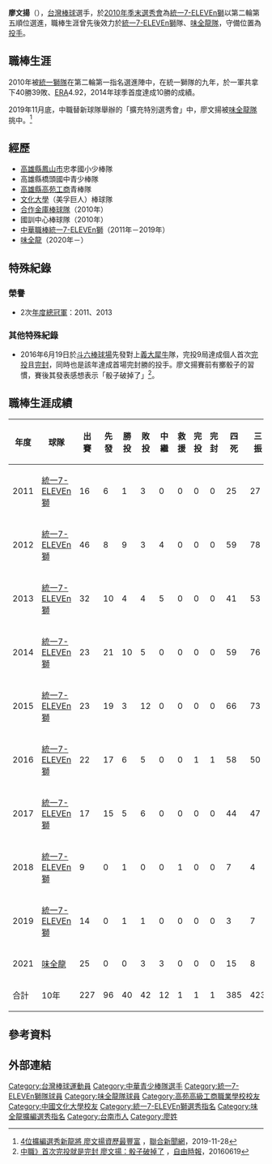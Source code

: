{{Infobox CPBL player|
|name=廖文揚|
|image=W.Y.Liao.jpg|
|width=300|
|position=投手|
|team=味全龍|
|number=41|
|bats=右|
|throws=右|
|birthdate={{birth_date_and_age|1987|10|10|mf=y}}|
|birthplace={{TWN}}[[臺南市|臺南市]]|
|debutdate=6月12日
|debutyear=2011年
|debutteam=統一7-ELEVEn獅
|statyear=2021年球季
|stat1label=勝投—敗投
|stat1value=40－42
|stat2label=中繼－救援
|stat2value=12－1
|stat3label=三振—四壞
|stat3value=423－327
|stat4label=防禦率
|stat4value=4.95
|teams=<nowiki></nowiki>
*[[統一7-ELEVEn獅|統一7-ELEVEn獅]]（2011年－2019年）
*[[味全龍|味全龍]]（2020年－）
}}

'''廖文揚'''（{{bd|1987年|10月10日}}），[[台灣|台灣]][[棒球|棒球]]選手，於[[中華職棒歷年選秀會#職棒二十二年（2011年）|2010年季末選秀會]]為[[統一7-ELEVEn獅|統一7-ELEVEn獅]]以第二輪第五順位選進，職棒生涯曾先後效力於[[統一7-ELEVEn獅|統一7-ELEVEn獅]]隊、[[味全龍隊|味全龍隊]]，守備位置為[[投手|投手]]。

==職棒生涯==
2010年被[[統一獅隊|統一獅隊]]在第二輪第一指名選進陣中，在統一獅隊的九年，於一軍共拿下40勝39敗、[[ERA|ERA]]4.92，2014年球季首度達成10勝的成績。

2019年11月底，中職替新球隊舉辦的「擴充特別選秀會」中，廖文揚被[[味全龍隊|味全龍隊]]挑中。<ref>[https://udn.com/news/story/7001/4193026 4位擴編選秀新龍將 廖文揚資歷最豐富] {{Wayback|url=https://udn.com/news/story/7001/4193026 |date=20191129175710 }}，[[聯合新聞網|聯合新聞網]]，2019-11-28</ref>

==經歷==
*[[高雄縣|高雄縣]][[鳳山市|鳳山市]]忠孝國小少棒隊 
*高雄縣橋頭國中青少棒隊 
*[[高雄市私立高苑高級工商職業學校|高雄縣高苑工商]]青棒隊 
*[[文化大學|文化大學]]（美孚巨人）棒球隊 
*[[合作金庫棒球隊|合作金庫棒球隊]]（2010年）
*國訓中心棒球隊（2010年）
*[[中華職棒|中華職棒]][[統一7-ELEVEn獅|統一7-ELEVEn獅]]（2011年－2019年）
*[[味全龍|味全龍]]（2020年－）

==特殊紀錄==
===榮譽===
*2次[[台灣大賽|年度總冠軍]]：2011、2013

===其他特殊紀錄===
*2016年6月19日於[[斗六棒球場|斗六棒球場]]先發對上[[義大犀牛|義大犀牛]]隊，完投9局達成個人首次[[完投|完投]]且[[完封|完封]]，同時也是該年達成首場完封勝的投手。廖文揚賽前有擲骰子的習慣，賽後其發表感想表示「骰子破掉了」<ref>[http://sports.ltn.com.tw/news/breakingnews/1734982 中職》首次完投就是完封 廖文揚：骰子破掉了] {{Wayback|url=http://sports.ltn.com.tw/news/breakingnews/1734982 |date=20181215111553 }}，[[自由時報|自由時報]]，20160619</ref>。

==職棒生涯成績==
{| class="wikitable" width="1000px"
|- align="center"
!年度||球隊||出賽||先發||勝投||敗投||中繼||救援||完投||完封||四死||三振||責失||投球局數||自責分率||被上壘率
|- align=center
|2011||[[統一7-ELEVEn獅|統一7-ELEVEn獅]]||16||6||1||3||0||0||0||0||25||27||23||39.0||5.31||1.44
|- align=center
|2012||[[統一7-ELEVEn獅|統一7-ELEVEn獅]]||46||8||9||3||4||0||0||0||59||78||50||106.0||4.25||1.47
|- align=center
|2013||[[統一7-ELEVEn獅|統一7-ELEVEn獅]]||32||10||4||4||5||0||0||0||41||53||19||82.2||2.07||1.38
|- align=center
|2014||[[統一7-ELEVEn獅|統一7-ELEVEn獅]]||23||21||10||5||0||0||0||0||59||76||56||130.1||3.87||1.48
|- align=center
|2015||[[統一7-ELEVEn獅|統一7-ELEVEn獅]]||23||19||3||12||0||0||0||0||66||73||75||115.0||5.87||1.64
|- align=center
|2016||[[統一7-ELEVEn獅|統一7-ELEVEn獅]]||22||17||6||5||0||0||1||1||58||50||67||94.0||6.41||1.88
|- align="center"
|2017||[[統一7-ELEVEn獅|統一7-ELEVEn獅]]||17||15||5||6||0||0||0||0||44||47||48||75.0||5.76||1.49
|- align=center
|2018||[[統一7-ELEVEn獅|統一7-ELEVEn獅]]||9||0||1||0||0||1||0||0||7||4||12||8.1||12.96||2.04
|- align=center
|2019||[[統一7-ELEVEn獅|統一7-ELEVEn獅]]||14||0||1||1||0||0||0||0||3||7||15||16.2||8.10||1.86
|- align="center"
|2021||[[味全龍|味全龍]]||25||0||0||3||3||0||0||0||15||8||18||28.2||5.65||1.74
|- style="background:#c70125;color:#FFFFFF" align="center" 
|合計||10年||227||96||40||42||12||1||1||1||385||423||383||695.2||4.95||1.57
|}

== 參考資料 ==
{{reflist}}

==外部連結==
{{台灣棒球維基館}}
{{中華職棒球員資料|id=L0J9|name=廖文揚}}

{{味全龍隊球員名單}}
{{統一7-ELEVEn獅2011年中華職棒總冠軍}}
{{統一7-ELEVEn獅2013年中華職棒總冠軍}}
{{2002年第二屆亞洲青少棒錦標賽中華青少棒代表隊}}
{{2009年第二十五屆亞洲棒球錦標賽中華成棒代表隊}}
{{2009年第三十八屆世界盃棒球錦標賽中華成棒代表隊}}
{{2010年第五屆世界大學棒球錦標賽中華成棒代表隊}}
{{2010年第十七屆洲際杯棒球賽中華成棒代表隊}}
{{DEFAULTSORT:Liao Wen Yang}}
[[Category:台灣棒球運動員|Category:台灣棒球運動員]]
[[Category:中華青少棒隊選手|Category:中華青少棒隊選手]]
[[Category:統一7-ELEVEn獅隊球員|Category:統一7-ELEVEn獅隊球員]]
[[Category:味全龍隊球員|Category:味全龍隊球員]]
[[Category:高苑高級工商職業學校校友|Category:高苑高級工商職業學校校友]] 
[[Category:中國文化大學校友|Category:中國文化大學校友]]
[[Category:統一7-ELEVEn獅選秀指名|Category:統一7-ELEVEn獅選秀指名]]
[[Category:味全龍擴編選秀指名|Category:味全龍擴編選秀指名]]
[[Category:台南市人|Category:台南市人]]
[[Category:廖姓|Category:廖姓]]
